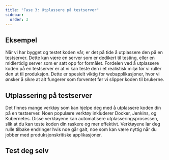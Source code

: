 ```yaml
---
title: "Fase 3: Utplassere på testserver"
sidebar:
  order: 3
---
```


## Eksempel

Når vi har bygget og testet koden vår, er det på tide å utplassere den på en testserver.
Dette kan være en server som er dedikert til testing, eller en midlertidig server som er satt opp for formålet.
Fordelen ved å utplassere koden på en testserver er at vi kan teste den i et realistisk miljø før vi ruller den ut til produksjon.
Dette er spesielt viktig for webapplikasjoner, hvor vi ønsker å sikre at alt fungerer som forventet før vi slipper koden til brukerne.

## Utplassering på testserver

Det finnes mange verktøy som kan hjelpe deg med å utplassere koden din på en testserver.
Noen populære verktøy inkluderer Docker, Jenkins, og Kubernetes.
Disse verktøyene kan automatisere utplasseringsprosessen, slik at du kan teste koden din raskere og mer effektivt.
Verktøyene lar deg rulle tilbake endringer hvis noe går galt, noe som kan være nyttig når du jobber med produksjonskritiske applikasjoner.

## Test deg selv


<SelectCorrect
  question="Hva gjør 'git add' kommandoen i Git?"
  correct="Den flytter filen med sine nåværende endringer til staging-området."
  wrong1="Den skaper en ny fil i Git repository."
  wrong2="Den flytter alle endringene fra lokalt repository til eksternt repository."
/>


<LikeThisPage />
